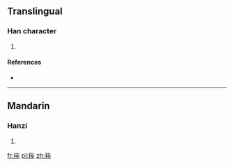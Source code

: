 ==Translingual==

===Han character===
{{Han char|rn=75|rad=木|as=07|sn=11|four=|canj=DIKJ|ids=⿰木⿱厶夲}}

# {{defn|Han|sort=木07}}

====References====
* {{Han ref|kx=0527.050|dkj=14806|dj=0915.240|hdz=21222.050|uh=6873|ud=26739}}

----

==Mandarin==

===Hanzi===
{{cmn-hanzi|pin=[[bèn]] ([[ben4]]), [[tìng]] ([[ting4]])|wg=pen<sup>4</sup>, t'ing<sup>4</sup>}}

# {{defn|lang=cmn|sort=木07}}

[[fr:桳]]
[[pl:桳]]
[[zh:桳]]